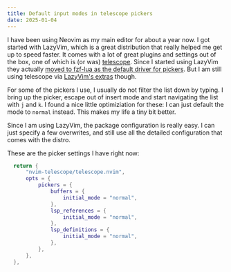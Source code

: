 ```yaml
---
title: Default input modes in telescope pickers
date: 2025-01-04
---
```


I have been using Neovim as my main editor for about a year now. I got started
with LazyVim, which is a great distribution that really helped me get up to
speed faster. It comes with a lot of great plugins and settings out of the box,
one of which is (or was) [telescope][telescope-repo]. Since I started using
LazyVim they actually [moved to fzf-lua as the default driver for
pickers][lazyvim-changelog]. But I am still using telescope via [LazyVim's
extras][telesceop-extras] though.

For some of the pickers I use, I usually do not filter the list down by typing.
I bring up the picker, escape out of insert mode and start navigating the list
with `j` and `k`. I found a nice little optimiziation for these: I can just
default the mode to `normal` instead. This makes my life a tiny bit better.

Since I am using LazyVim, the package configuration is really easy. I can just
specify a few overwrites, and still use all the detailed configuration that
comes with the distro.

These are the picker settings I have right now:

```lua
  return {
      "nvim-telescope/telescope.nvim",
      opts = {
          pickers = {
              buffers = {
                  initial_mode = "normal",
              },
              lsp_references = {
                  initial_mode = "normal",
              },
              lsp_definitions = {
                  initial_mode = "normal",
              },
          },
      },
  },
```

[lazyvim-changelog]: https://www.lazyvim.org/news#14x
[telescope-repo]: https://github.com/nvim-telescope/telescope.nvim
[telesceop-extras]: https://www.lazyvim.org/extras/editor/telescope
